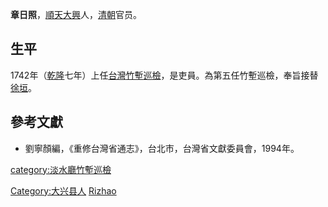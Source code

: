 '''章日照'''，[[順天府|順天]][[大兴县_(金朝)|大興]]人，[[清朝|清朝]]官员。

== 生平 ==
1742年（[[乾隆|乾隆]]七年）上任[[台灣|台灣]][[竹塹|竹塹]][[巡檢|巡檢]]，是吏員。為第五任竹塹巡檢，奉旨接替[[徐垣|徐垣]]。

==參考文獻==
*劉寧顏編，《重修台灣省通志》，台北市，台灣省文獻委員會，1994年。

{{start box}}
{{s-off}}
{{s-before|[[徐垣|徐垣]]}}
{{s-title|[[台灣|台灣]][[竹塹|竹塹]][[巡檢|巡檢]]|1742年上任}}
{{s-after|[[孫維德|孫維德]]}}
{{end box}}
{{清朝官员小作品}}

{{DEFAULTSORT:Zhang, Rizhao}}
[[category:淡水廳竹塹巡檢|category:淡水廳竹塹巡檢]]
[[Category:大兴县人|Category:大兴县人]]
[[Category:章姓|Rizhao]]